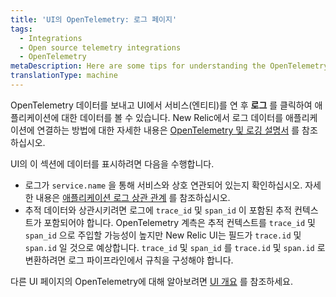 ```yaml
---
title: 'UI의 OpenTelemetry: 로그 페이지'
tags:
  - Integrations
  - Open source telemetry integrations
  - OpenTelemetry
metaDescription: Here are some tips for understanding the OpenTelemetry logs page in the New Relic UI.
translationType: machine
---
```


OpenTelemetry 데이터를 보내고 UI에서 서비스(엔티티)를 연 후 **로그** 를 클릭하여 애플리케이션에 대한 데이터를 볼 수 있습니다. New Relic에서 로그 데이터를 애플리케이션에 연결하는 방법에 대한 자세한 내용은 [OpenTelemetry 및 로깅 설명서](/docs/more-integrations/open-source-telemetry-integrations/opentelemetry/best-practices/opentelemetry-best-practices-logs) 를 참조하십시오.

UI의 이 섹션에 데이터를 표시하려면 다음을 수행합니다.

* 로그가 `service.name` 을 통해 서비스와 상호 연관되어 있는지 확인하십시오. 자세한 내용은 [애플리케이션 로그 상관 관계](/docs/more-integrations/open-source-telemetry-integrations/opentelemetry/best-practices/opentelemetry-best-practices-logs#log-correlation) 를 참조하십시오.
* 추적 데이터와 상관시키려면 로그에 `trace_id` 및 `span_id` 이 포함된 추적 컨텍스트가 포함되어야 합니다. OpenTelemetry 계측은 추적 컨텍스트를 `trace_id` 및 `span_id` 으로 주입할 가능성이 높지만 New Relic UI는 필드가 `trace.id` 및 `span.id` 일 것으로 예상합니다. `trace_id` 및 `span_id` 를 `trace.id` 및 `span.id` 로 변환하려면 로그 파이프라인에서 규칙을 구성해야 합니다.

다른 UI 페이지의 OpenTelemetry에 대해 알아보려면 [UI 개요](/docs/more-integrations/open-source-telemetry-integrations/opentelemetry/view-your-data/opentelemetry-view-your-data) 를 참조하세요.